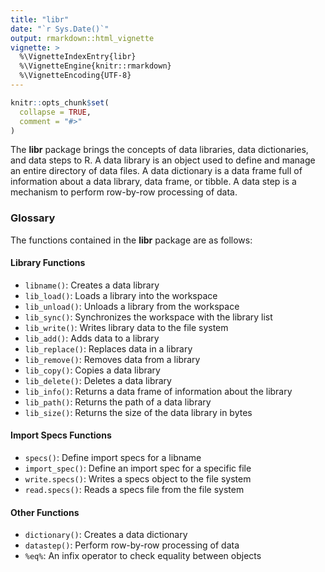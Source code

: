 ```yaml
---
title: "libr"
date: "`r Sys.Date()`"
output: rmarkdown::html_vignette
vignette: >
  %\VignetteIndexEntry{libr}
  %\VignetteEngine{knitr::rmarkdown}
  %\VignetteEncoding{UTF-8}
---
```


```r
knitr::opts_chunk$set(
  collapse = TRUE,
  comment = "#>"
)
```
  
The **libr** package brings the concepts of data libraries, data 
dictionaries, and data steps to R.  A data library is an object used to define 
and manage an entire directory of data files.  A data dictionary is a data 
frame full of information about a data library, data frame, or tibble. A
data step is a mechanism to perform row-by-row processing of data.

### Glossary 
The functions contained in the **libr** package are as follows:

#### Library Functions
* `libname()`: Creates a data library
* `lib_load()`: Loads a library into the workspace
* `lib_unload()`: Unloads a library from the workspace
* `lib_sync()`: Synchronizes the workspace with the library list
* `lib_write()`: Writes library data to the file system
* `lib_add()`: Adds data to a library
* `lib_replace()`: Replaces data in a library
* `lib_remove()`: Removes data from a library
* `lib_copy()`: Copies a data library
* `lib_delete()`: Deletes a data library
* `lib_info()`: Returns a data frame of information about the library
* `lib_path()`: Returns the path of a data library
* `lib_size()`: Returns the size of the data library in bytes

#### Import Specs Functions
* `specs()`: Define import specs for a libname
* `import_spec()`: Define an import spec for a specific file
* `write.specs()`: Writes a specs object to the file system
* `read.specs()`: Reads a specs file from the file system

#### Other Functions
* `dictionary()`: Creates a data dictionary
* `datastep()`: Perform row-by-row processing of data
* `%eq%`: An infix operator to check equality between objects



